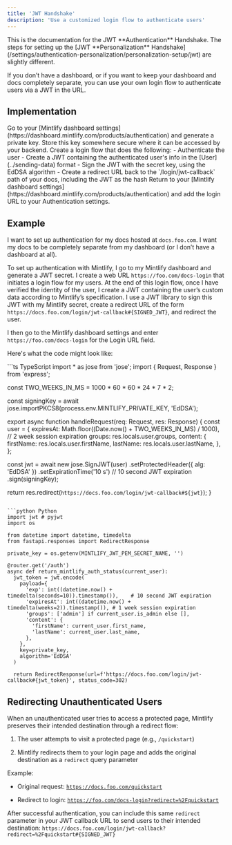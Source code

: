 ```yaml
---
title: 'JWT Handshake'
description: 'Use a customized login flow to authenticate users'
---
```


<Info>
  This is the documentation for the JWT **Authentication** Handshake. The steps for setting up the [JWT **Personalization** Handshake](/settings/authentication-personalization/personalization-setup/jwt) are slightly different.
</Info>

If you don’t have a dashboard, or if you want to keep your dashboard and docs completely separate, you can use your own login flow to authenticate users via a JWT in the URL.

## Implementation

<Steps>
  <Step title="Generate a private key">
    Go to your [Mintlify dashboard settings](https://dashboard.mintlify.com/products/authentication) and generate a private key. Store this key somewhere secure where it can be accessed by your backend.
  </Step>
  <Step title="Create a login flow">
    Create a login flow that does the following:
    - Authenticate the user
    - Create a JWT containing the authenticated user's info in the [User](../sending-data) format
    - Sign the JWT with the secret key, using the EdDSA algorithm
    - Create a redirect URL back to the `/login/jwt-callback` path of your docs, including the JWT as the hash
  </Step>
  <Step title="Configure your Authentication settings">
    Return to your [Mintlify dashboard settings](https://dashboard.mintlify.com/products/authentication) and add the login URL to your Authentication settings.
  </Step>
</Steps>

## Example

I want to set up authentication for my docs hosted at `docs.foo.com`. I want my docs
to be completely separate from my dashboard (or I don’t have a dashboard at all).

To set up authentication with Mintlify, I go to my Mintlify dashboard and generate a
JWT secret. I create a web URL `https://foo.com/docs-login` that initiates a login flow
for my users. At the end of this login flow, once I have verified the identity of the user,
I create a JWT containing the user’s custom data according to Mintlify’s specification.
I use a JWT library to sign this JWT with my Mintlify secret, create a redirect URL of the
form `https://docs.foo.com/login/jwt-callback#{SIGNED_JWT}`, and redirect the user.

I then go to the Mintlify dashboard settings and enter `https://foo.com/docs-login` for the
Login URL field.

Here's what the code might look like:

<CodeGroup>
```ts TypeScript
import * as jose from 'jose';
import { Request, Response } from 'express';

const TWO_WEEKS_IN_MS = 1000 * 60 * 60 * 24 * 7 * 2;

const signingKey = await jose.importPKCS8(process.env.MINTLIFY_PRIVATE_KEY, 'EdDSA');

export async function handleRequest(req: Request, res: Response) {
  const user = {
    expiresAt: Math.floor((Date.now() + TWO_WEEKS_IN_MS) / 1000), // 2 week session expiration
    groups: res.locals.user.groups,
    content: {
      firstName: res.locals.user.firstName,
      lastName: res.locals.user.lastName,
    },
  };

  const jwt = await new jose.SignJWT(user)
    .setProtectedHeader({ alg: 'EdDSA' })
    .setExpirationTime('10 s') // 10 second JWT expiration
    .sign(signingKey);

  return res.redirect(`https://docs.foo.com/login/jwt-callback#${jwt}`);
}
```

```python Python
import jwt # pyjwt
import os

from datetime import datetime, timedelta
from fastapi.responses import RedirectResponse

private_key = os.getenv(MINTLIFY_JWT_PEM_SECRET_NAME, '')

@router.get('/auth')
async def return_mintlify_auth_status(current_user):
  jwt_token = jwt.encode(
    payload={
      'exp': int((datetime.now() + timedelta(seconds=10)).timestamp()),    # 10 second JWT expiration
      'expiresAt': int((datetime.now() + timedelta(weeks=2)).timestamp()), # 1 week session expiration
      'groups': ['admin'] if current_user.is_admin else [],
      'content': {
        'firstName': current_user.first_name,
        'lastName': current_user.last_name,
      },
    },
    key=private_key,
    algorithm='EdDSA'
  )

  return RedirectResponse(url=f'https://docs.foo.com/login/jwt-callback#{jwt_token}', status_code=302)
```
</CodeGroup>

## Redirecting Unauthenticated Users

When an unauthenticated user tries to access a protected page, Mintlify preserves their intended destination through a redirect flow:

1. The user attempts to visit a protected page (e.g., `/quickstart`)

2. Mintlify redirects them to your login page and adds the original destination as a `redirect` query parameter

Example:

* Original request: [`https://docs.foo.com/quickstart`](https://docs.foo.com/quickstart)

* Redirect to login: [`https://foo.com/docs-login?redirect=%2Fquickstart`](https://foo.com/docs-login?redirect=%2Fquickstart)

After successful authentication, you can include this same `redirect` parameter in your JWT callback URL to send users to their intended destination:
`https://docs.foo.com/login/jwt-callback?redirect=%2Fquickstart#{SIGNED_JWT}`
